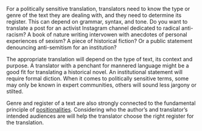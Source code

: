 
For a politically sensitive translation, translators need to know the type or genre of the text they are dealing with, and they need to determine its register. This can depend on grammar, syntax, and tone. Do you want to translate a post for an activist Instagram channel dedicated to radical anti-racism? A book of nature writing intervowen with anecdotes of personal experiences of sexism? A piece of historical fiction? Or a public statement denouncing anti-semitism for an institution?

The appropriate translation will depend on the type of text, its context and purpose. A translator with a penchant for mannered language might be a good fit for translating a historical novel. An institutional statement will require formal diction. When it comes to politically sensitive terms, some may only be known in expert communities, others will sound less jargony or stilted.

Genre and register of a text are also strongly connected to the fundamental principle of [positionalities](#positionalities). Considering who the author’s and translator’s intended audiences are will help the translator choose the right register for the translation.

<TermExampleContainer>
    <TermExample term="microaggression" />
</TermExampleContainer>

